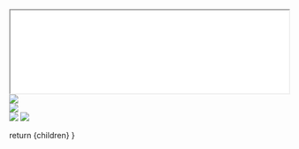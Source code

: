

<Head>
  <title>Branding</title>
</Head>

<Heading color="red" label="FOSS4G 2024 Branding Guidelines" bubble />

<div className="border-4 border-f4g_red">
  <iframe
    className="pdf sm:h-[800px] h-[400px]"
    src="/foss4g-2024-branding-guidelines.pdf"
    width="100%"
  ></iframe>
</div>

<Heading color="green" label="FOSS4G 2024 Logos" />

<div className="grid grid-cols-1 sm:grid-cols-3 sm:space-x-4 sm:space-y-2 ">
  <div className="p-4">
    <Image src={Logo1} className="bg-f4g_red rounded-lg" />
  </div>
  <div className="p-4">
    <Image src={Logo2} />
  </div>
  <div className="grid space-y-4">
    <Image src={Logo3} className="bg-f4g_red rounded-lg" />
    <Image src={Logo4} />
  </div>  
</div>

  return <MdxLayout>{children}</MdxLayout>
}